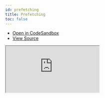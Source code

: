 ```yaml
---
id: prefetching
title: Prefetching
toc: false
---
```


- [Open in CodeSandbox](https://codesandbox.io/s/github/tannerlinsley/react-query/tree/next/examples/prefetching)
- [View Source](https://github.com/tannerlinsley/react-query/tree/master/examples/prefetching)

<iframe
  src="https://codesandbox.io/embed/github/tannerlinsley/react-query/tree/next/examples/prefetching?autoresize=1&fontsize=14&theme=dark"
  title="tannerlinsley/react-query: prefetching"
  sandbox="allow-forms allow-modals allow-popups allow-presentation allow-same-origin allow-scripts"
  style={{
    width: '100%',
    height: '80vh',
    border: '0',
    borderRadius: 8,
    overflow: 'hidden',
    position: 'static',
    zIndex: 0,
  }}
></iframe>
